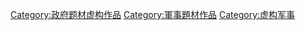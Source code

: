 [[Category:政府题材虚构作品|Category:政府题材虚构作品]]
[[Category:軍事題材作品|Category:軍事題材作品]]
[[Category:虚构军事|Category:虚构军事]]